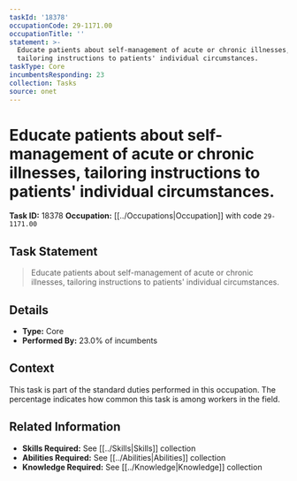 ```yaml
---
taskId: '18378'
occupationCode: 29-1171.00
occupationTitle: ''
statement: >-
  Educate patients about self-management of acute or chronic illnesses,
  tailoring instructions to patients' individual circumstances.
taskType: Core
incumbentsResponding: 23
collection: Tasks
source: onet
---
```

# Educate patients about self-management of acute or chronic illnesses, tailoring instructions to patients' individual circumstances.

**Task ID:** 18378
**Occupation:** [[../Occupations|Occupation]] with code `29-1171.00`

## Task Statement

> Educate patients about self-management of acute or chronic illnesses, tailoring instructions to patients' individual circumstances.

## Details

- **Type:** Core
- **Performed By:** 23.0% of incumbents

## Context

This task is part of the standard duties performed in this occupation. The percentage indicates how common this task is among workers in the field.

## Related Information

- **Skills Required:** See [[../Skills|Skills]] collection
- **Abilities Required:** See [[../Abilities|Abilities]] collection
- **Knowledge Required:** See [[../Knowledge|Knowledge]] collection
